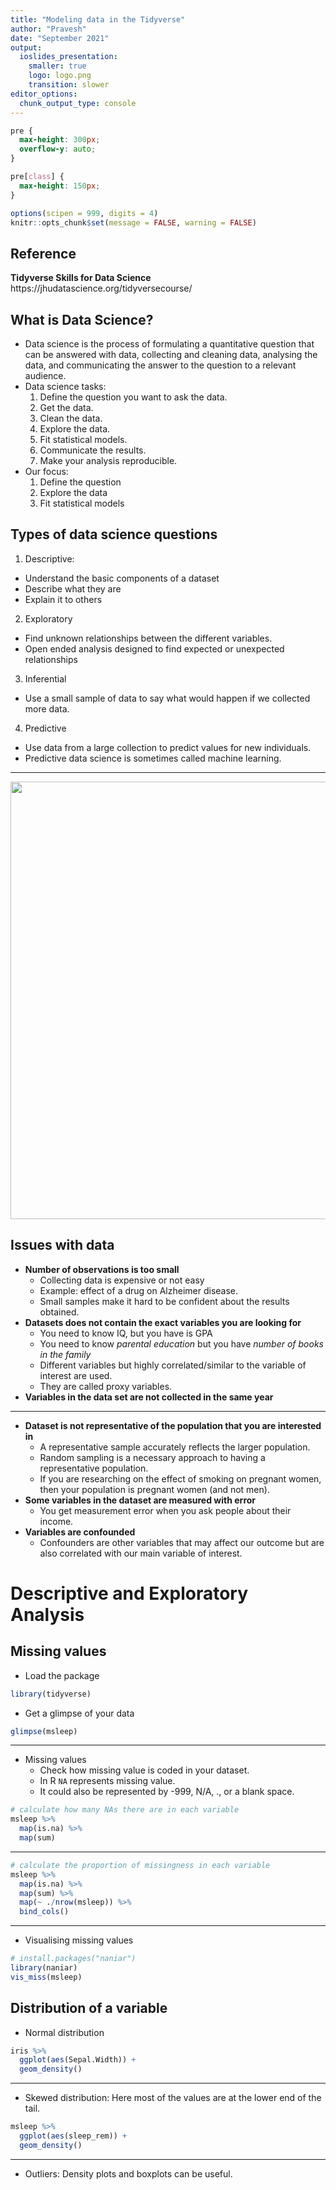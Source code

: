 ```yaml
---
title: "Modeling data in the Tidyverse"
author: "Pravesh"
date: "September 2021"
output: 
  ioslides_presentation:
    smaller: true
    logo: logo.png
    transition: slower
editor_options: 
  chunk_output_type: console
---
```


```css
pre {
  max-height: 300px;
  overflow-y: auto;
}

pre[class] {
  max-height: 150px;
}
```

```r
options(scipen = 999, digits = 4)
knitr::opts_chunk$set(message = FALSE, warning = FALSE)

```

## Reference

**Tidyverse Skills for Data Science**
https://jhudatascience.org/tidyversecourse/

## What is Data Science?
- Data science is the process of formulating a quantitative question that can be answered with data, collecting and cleaning data, analysing the data, and communicating the answer to the question to a relevant audience.
- Data science tasks:
  1. Define the question you want to ask the data.
  2. Get the data.
  3. Clean the data.
  4. Explore the data.
  5. Fit statistical models.
  6. Communicate the results.
  7. Make your analysis reproducible.
- Our focus:
  1. Define the question
  4. Explore the data
  5. Fit statistical models
  
## Types of data science questions

1. Descriptive:
  - Understand the basic components of a dataset
  - Describe what they are 
  - Explain it to others
2. Exploratory
  - Find unknown relationships between the different variables.
  - Open ended analysis designed to find expected or unexpected relationships
3. Inferential
  - Use a small sample of data to say what would happen if we collected more data.
4. Predictive
  - Use data from a large collection to predict values for new individuals.
  - Predictive data science is sometimes called machine learning.
  
---

![](https://jhudatascience.org/tidyversecourse/images/ghimage/001.png){width=700px}


## Issues with data
- **Number of observations is too small**
  - Collecting data is expensive or not easy
  - Example: effect of a drug on Alzheimer disease.
  - Small samples make it hard to be confident about the results obtained.
- **Datasets does not contain the exact variables you are looking for**
  - You need to know IQ, but you have is GPA
  - You need to know *parental education* but you have *number of books in the family*
  - Different variables but highly correlated/similar to the variable of interest are used.
  - They are called proxy variables.
- **Variables in the data set are not collected in the same year**

---

- **Dataset is not representative of the population that you are interested in**
  - A representative sample accurately reflects the larger population.
  - Random sampling is a necessary approach to having a representative population.
  - If you are researching on the effect of smoking on pregnant women, then your population is pregnant women (and not men).
- **Some variables in the dataset are measured with error**
  - You get measurement error when you ask people about their income.
- **Variables are confounded**
  - Confounders are other variables that may affect our outcome but are also correlated with our main variable of interest.


# Descriptive and Exploratory Analysis

## Missing values

- Load the package
```r
library(tidyverse)
```
- Get a glimpse of your data
```r
glimpse(msleep)
```

---

- Missing values
  - Check how missing value is coded in your dataset.
  - In R `NA` represents missing value.
  - It could also be represented by -999, N/A, ., or a blank space.
  
```r
# calculate how many NAs there are in each variable
msleep %>% 
  map(is.na) %>% 
  map(sum)
```


---

```r
# calculate the proportion of missingness in each variable
msleep %>% 
  map(is.na) %>% 
  map(sum) %>% 
  map(~ ./nrow(msleep)) %>% 
  bind_cols()
```


---

- Visualising missing values
```r
# install.packages("naniar")
library(naniar)
vis_miss(msleep)
```


## Distribution of a variable
- Normal distribution
```r
iris %>% 
  ggplot(aes(Sepal.Width)) +
  geom_density()
```


---

- Skewed distribution: Here most of the values are at the lower end of the tail.
```r
msleep %>% 
  ggplot(aes(sleep_rem)) +
  geom_density()
```

---

- Outliers: Density plots and boxplots can be useful.




  
  
  
  
  
  
  
  

